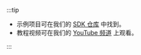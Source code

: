 :::tip

- 示例项目可在我们的 [SDK 仓库](https://github.com/logto-io/js/tree/master/packages/react-sample) 中找到。
- 教程视频可在我们的 [YouTube 频道](https://youtu.be/pvKYt8QFppE) 上观看。

:::
